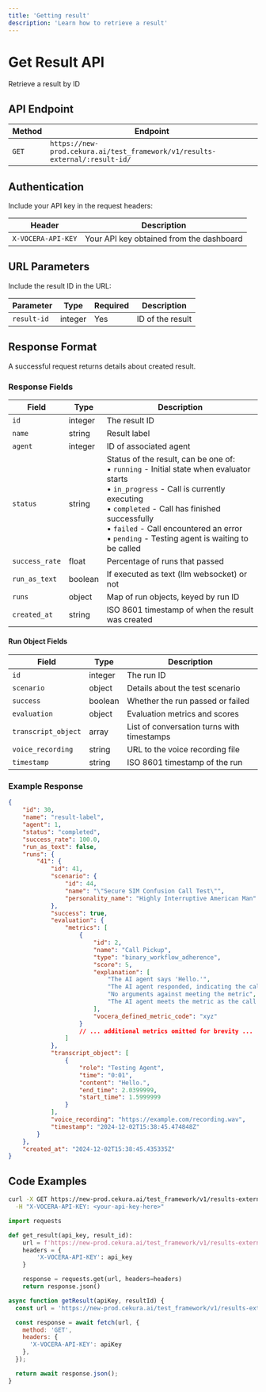 ```yaml
---
title: 'Getting result'
description: 'Learn how to retrieve a result'
---
```


# Get Result API
Retrieve a result by ID

## API Endpoint

| Method | Endpoint |
|--------|----------|
| `GET` | `https://new-prod.cekura.ai/test_framework/v1/results-external/:result-id/` |

## Authentication

Include your API key in the request headers:

| Header | Description |
|--------|--------|
| `X-VOCERA-API-KEY` | Your API key obtained from the dashboard |

## URL Parameters

Include the result ID in the URL:

| Parameter | Type | Required | Description |
|-----------|------|----------|-------------|
| `result-id` | integer | Yes | ID of the result |

## Response Format

A successful request returns details about created result.

### Response Fields

| Field | Type | Description |
|-------|------|-------------|
| `id` | integer | The result ID |
| `name` | string | Result label |
| `agent` | integer | ID of associated agent |
| `status` | string | Status of the result, can be one of:<br/>• `running` - Initial state when evaluator starts<br/>• `in_progress` - Call is currently executing<br/>• `completed` - Call has finished successfully<br/>• `failed` - Call encountered an error<br/>• `pending` - Testing agent is waiting to be called |
| `success_rate` | float | Percentage of runs that passed |
| `run_as_text` | boolean | If executed as text (llm websocket) or not |
| `runs` | object | Map of run objects, keyed by run ID |
| `created_at` | string | ISO 8601 timestamp of when the result was created |

#### Run Object Fields

| Field | Type | Description |
|-------|------|-------------|
| `id` | integer | The run ID |
| `scenario` | object | Details about the test scenario |
| `success` | boolean | Whether the run passed or failed |
| `evaluation` | object | Evaluation metrics and scores |
| `transcript_object` | array | List of conversation turns with timestamps |
| `voice_recording` | string | URL to the voice recording file |
| `timestamp` | string | ISO 8601 timestamp of the run |

### Example Response

```json
{
    "id": 30,
    "name": "result-label",
    "agent": 1,
    "status": "completed",
    "success_rate": 100.0,
    "run_as_text": false,
    "runs": {
        "41": {
            "id": 41,
            "scenario": {
                "id": 44,
                "name": "\"Secure SIM Confusion Call Test\"",
                "personality_name": "Highly Interruptive American Man"
            },
            "success": true,
            "evaluation": {
                "metrics": [
                    {
                        "id": 2,
                        "name": "Call Pickup",
                        "type": "binary_workflow_adherence",
                        "score": 5,
                        "explanation": [
                            "The AI agent says 'Hello.'",
                            "The AI agent responded, indicating the call was picked up.",
                            "No arguments against meeting the metric",
                            "The AI agent meets the metric as the call was picked up"
                        ],
                        "vocera_defined_metric_code": "xyz"
                    }
                    // ... additional metrics omitted for brevity ...
                ]
            },
            "transcript_object": [
                {
                    "role": "Testing Agent",
                    "time": "0:01",
                    "content": "Hello.",
                    "end_time": 2.0399999,
                    "start_time": 1.5999999
                }
            ],
            "voice_recording": "https://example.com/recording.wav",
            "timestamp": "2024-12-02T15:38:45.474848Z"
        }
    },
    "created_at": "2024-12-02T15:38:45.435335Z"
}
```

## Code Examples

<CodeGroup>

```bash Curl
curl -X GET https://new-prod.cekura.ai/test_framework/v1/results-external/:your-result-id/ \
  -H "X-VOCERA-API-KEY: <your-api-key-here>"
```

```python Python
import requests

def get_result(api_key, result_id):
    url = f'https://new-prod.cekura.ai/test_framework/v1/results-external/{result_id}/'
    headers = {
        'X-VOCERA-API-KEY': api_key
    }

    response = requests.get(url, headers=headers)
    return response.json()
```

```javascript JavaScript
async function getResult(apiKey, resultId) {
  const url = 'https://new-prod.cekura.ai/test_framework/v1/results-external/' + resultId + '/';

  const response = await fetch(url, {
    method: 'GET',
    headers: {
      'X-VOCERA-API-KEY': apiKey
    },
  });

  return await response.json();
}
```
</CodeGroup>

